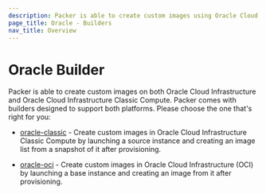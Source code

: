 ```yaml
---
description: Packer is able to create custom images using Oracle Cloud Infrastructure.
page_title: Oracle - Builders
nav_title: Overview
---
```


# Oracle Builder

Packer is able to create custom images on both Oracle Cloud Infrastructure and
Oracle Cloud Infrastructure Classic Compute. Packer comes with builders
designed to support both platforms. Please choose the one that's right for you:

- [oracle-classic](./classic.mdx) - Create custom images
  in Oracle Cloud Infrastructure Classic Compute by launching a source
  instance and creating an image list from a snapshot of it after
  provisioning.

- [oracle-oci](./oci.mdx) - Create custom images in
  Oracle Cloud Infrastructure (OCI) by launching a base instance and creating
  an image from it after provisioning.
